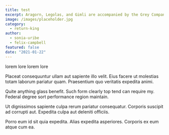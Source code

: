 ```yaml
---
title: test
excerpt: Aragorn, Legolas, and Gimli are accompanied by the Grey Company as they pass through the Paths of the Dead between Rohan and Gondor.
image: /images/placeholder.jpg
category:
  - return-king
author:
  - sonia-uribe
  - felix-campbell
featured: false
date: "2021-01-22"
---
```


lorem lore lorem lore

Placeat consequuntur ullam aut sapiente illo velit. Eius facere ut molestias totam laborum pariatur quam. Praesentium quo veritatis expedita animi.

Quite anything glass benefit. Such form clearly top tend can require my. Federal degree sort performance region maintain.

Ut dignissimos sapiente culpa rerum pariatur consequatur. Corporis suscipit ad corrupti aut. Expedita culpa aut deleniti officiis.

Porro eum id sit quia expedita. Alias expedita asperiores. Corporis ex eum atque cum ea.
